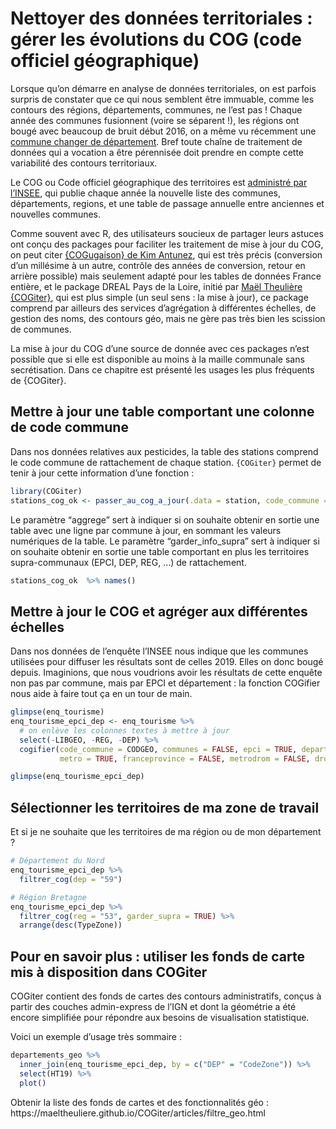 # Nettoyer des données territoriales : gérer les évolutions du COG (code officiel géographique) 

Lorsque qu'on démarre en analyse de données territoriales, on est parfois surpris de constater que ce qui nous semblent être immuable, comme les contours des régions, départements, communes, ne l'est pas ! 
Chaque année des communes fusionnent (voire se séparent !), les régions ont bougé avec beaucoup de bruit début 2016, on a même vu récemment une [commune changer de département](https://fr.wikipedia.org/wiki/Freign%C3%A9). 
Bref toute chaîne de traitement de données qui a vocation a être pérennisée doit prendre en compte cette variabilité des contours territoriaux. 

Le COG ou Code officiel géographique des territoires est [administré par l'INSEE](https://www.insee.fr/fr/information/2560452), qui publie chaque année la nouvelle liste des communes, départements, regions, et une table de passage annuelle entre anciennes et nouvelles communes. 

Comme souvent avec R, des utilisateurs soucieux de partager leurs astuces ont conçu des packages pour faciliter les traitement de mise à jour du COG, on peut citer [{COGugaison} de Kim Antunez](https://antuki.github.io/COGugaison/), qui est très précis (conversion d'un millésime à un autre, contrôle des années de conversion, retour en arrière possible) mais seulement adapté pour les tables de données France entière, et le package DREAL Pays de la Loire, initié par [Maël Theulière {COGiter}](https://maeltheuliere.github.io/COGiter/), qui est plus simple (un seul sens : la mise à jour), ce package comprend par ailleurs des services d'agrégation à différentes échelles, de gestion des noms, des contours géo, mais ne gère pas très bien les scission de communes. 

La mise à jour du COG d'une source de donnée avec ces packages n'est possible que si elle est disponible au moins à la maille communale sans secrétisation. Dans ce chapitre est présenté les usages les plus fréquents de {COGiter}.


## Mettre à jour une table comportant une colonne de code commune

Dans nos données relatives aux pesticides, la table des stations comprend le code commune de rattachement de chaque station.
`{COGiter}` permet de tenir à jour cette information d'une fonction :

```r
library(COGiter)
stations_cog_ok <- passer_au_cog_a_jour(.data = station, code_commune = code_commune, aggrege = FALSE, garder_info_supra = TRUE)

```

Le paramètre "aggrege" sert à indiquer si on souhaite obtenir en sortie une table avec une ligne par commune à jour, en sommant les valeurs numériques de la table.
Le paramètre "garder_info_supra" sert à indiquer si on souhaite obtenir en sortie une table comportant en plus les territoires supra-communaux (EPCI, DEP, REG, ...) de rattachement.
```r
stations_cog_ok  %>% names()
```

## Mettre à jour le COG et agréger aux différentes échelles

Dans nos données de l'enquête l'INSEE nous indique que les communes utilisées pour diffuser les résultats sont de celles 2019. Elles on donc bougé depuis.
Imaginions, que nous voudrions avoir les résultats de cette enquête non pas par commune, mais par EPCI et département : la fonction COGifier nous aide à faire tout ça en un tour de main.

```r
glimpse(enq_tourisme)
enq_tourisme_epci_dep <- enq_tourisme %>% 
  # on enlève les colonnes textes à mettre à jour
  select(-LIBGEO, -REG, -DEP) %>% 
  cogifier(code_commune = CODGEO, communes = FALSE, epci = TRUE, departements = TRUE, regions = FALSE, 
           metro = TRUE, franceprovince = FALSE, metrodrom = FALSE, drom = TRUE, na.rm = FALSE)

glimpse(enq_tourisme_epci_dep)
```

## Sélectionner les territoires de ma zone de travail
Et si je ne souhaite que les territoires de ma région ou de mon département ?

```r
# Département du Nord
enq_tourisme_epci_dep %>% 
  filtrer_cog(dep = "59")

# Région Bretagne
enq_tourisme_epci_dep %>% 
  filtrer_cog(reg = "53", garder_supra = TRUE) %>% 
  arrange(desc(TypeZone))
```

## Pour en savoir plus : utiliser les fonds de carte mis à disposition dans COGiter
COGiter contient des fonds de cartes des contours administratifs, conçus à partir des couches admin-express de l'IGN et dont la géométrie a été encore simplifiée pour répondre aux besoins de visualisation statistique.

Voici un exemple d'usage très sommaire : 
```r
departements_geo %>% 
  inner_join(enq_tourisme_epci_dep, by = c("DEP" = "CodeZone")) %>% 
  select(HT19) %>% 
  plot()

```
Obtenir la liste des fonds de cartes et des fonctionnalités géo : https://maeltheuliere.github.io/COGiter/articles/filtre_geo.html

